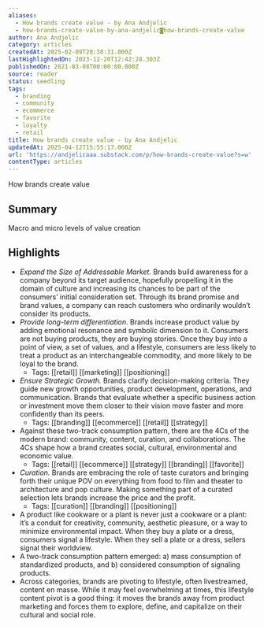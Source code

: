 ```yaml
---
aliases:
  - How brands create value - by Ana Andjelic
  - how-brands-create-value-by-ana-andjelic◙how-brands-create-value
author: Ana Andjelic
category: articles
createdAt: 2025-02-09T20:38:31.000Z
lastHighlightedOn: 2023-12-20T12:42:28.303Z
publishedOn: 2021-03-08T00:00:00.000Z
source: reader
status: seedling
tags:
  - branding
  - community
  - ecommerce
  - favorite
  - loyalty
  - retail
title: How brands create value - by Ana Andjelic
updatedAt: 2025-04-12T15:55:17.000Z
url: 'https://andjelicaaa.substack.com/p/how-brands-create-value?s=w'
contentType: articles
---
```

How brands create value

## Summary

Macro and micro levels of value creation

## Highlights

- _Expand the Size of Addressable Market._ Brands build awareness for a company beyond its target audience, hopefully propelling it in the domain of culture and increasing its chances to be part of the consumers’ initial consideration set. Through its brand promise and brand values, a company can reach customers who ordinarily wouldn’t consider its products.
- _Provide long-term differentiation_. Brands increase product value by adding emotional resonance and symbolic dimension to it. Consumers are not buying products, they are buying stories. Once they buy into a point of view, a set of values, and a lifestyle, consumers are less likely to treat a product as an interchangeable commodity, and more likely to be loyal to the brand.
    - Tags: [[retail]] [[marketing]] [[positioning]]
- _Ensure Strategic Growth._ Brands clarify decision-making criteria. They guide new growth opportunities, product development, operations, and communication. Brands that evaluate whether a specific business action or investment move them closer to their vision move faster and more confidently than its peers.
    - Tags: [[branding]] [[ecommerce]] [[retail]] [[strategy]]
- Against these two-track consumption pattern, there are the 4Cs of the modern brand: community, content, curation, and collaborations. The 4Cs shape how a brand creates social, cultural, environmental and economic value.
    - Tags: [[retail]] [[ecommerce]] [[strategy]] [[branding]] [[favorite]]
- _Curation._ Brands are embracing the role of taste curators and bringing forth their unique POV on everything from food to film and theater to architecture and pop culture. Making something part of a curated selection lets brands increase the price and the profit.
    - Tags: [[curation]] [[branding]] [[positioning]]
- A product like cookware or a plant is never just a cookware or a plant: it’s a conduit for creativity, community, aesthetic pleasure, or a way to minimize environmental impact. When they buy a plate or a dress, consumers signal a lifestyle. When they sell a plate or a dress, sellers signal their worldview.
- A two-track consumption pattern emerged: a) mass consumption of standardized products, and b) considered consumption of signaling products.
- Across categories, brands are pivoting to lifestyle, often livestreamed, content en masse. While it may feel overwhelming at times, this lifestyle content pivot is a good thing: it moves the brands away from product marketing and forces them to explore, define, and capitalize on their cultural and social role.
